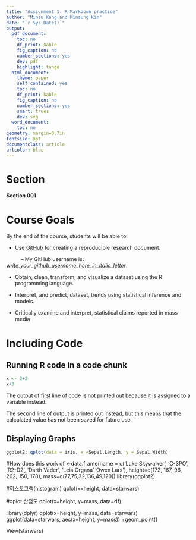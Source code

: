 ```yaml
---
title: "Assignment 1: R Markdown practice"
author: "Minsu Kang and Minsung Kim"
date: "`r Sys.Date()`"
output:
  pdf_document:
    toc: no
    df_print: kable
    fig_caption: no
    number_sections: yes
    dev: pdf
    highlight: tango
  html_document:
    theme: paper
    self_contained: yes
    toc: no
    df_print: kable
    fig_caption: no
    number_sections: yes
    smart: trues
    dev: svg
  word_document:
    toc: no
geometry: margin=0.7in
fontsize: 8pt
documentclass: article
urlcolor: blue
---
```

# Section
 **Section 001** 

# Course Goals

 By the end of the course, students will be able to:
 
* Use [GitHub](www.github.com) for creating a reproducible research document.

&nbsp;&nbsp;&nbsp;&nbsp;&nbsp;&nbsp;&nbsp;&nbsp;&nbsp;&nbsp;-- My GitHub username is: *write_your_github_username_here_in_italic_letter*.

* Obtain, clean, transform, and visualize a dataset using the R programming language. 

* Interpret, and predict, dataset, trends using statistical inference and models.  

* Critically examine and interpret, statistical claims reported in mass media


# Including Code
## Running R code in a code chunk
```r
x <- 2+2
x+3

```
The output of first line of code is not printed out because it is assigned to a variable instead.

The second line of output is printed out instead, but this means that the calculated value has not been saved for future use. 

## Displaying Graphs
```r
ggplot2::qplot(data = iris, x =Sepal.Length, y = Sepal.Width)
```

#How does this work
df <-data.frame(name = c('Luke Skywalker', 'C-3PO', 'R2-D2', 'Darth Vader', 'Leia Organa','Owen Lars'), height=c(172, 167, 96, 202, 150, 178), mass=c(77,75,32,136,49,120))
library(ggplot2)

#히스토그램(histogram)
qplot(x=height, data=starwars)

#qplot 산점도
qplot(x=height, y=mass, data=df)

library(dplyr)
qplot(x=height, y=mass, data=starwars)
ggplot(data=starwars, aes(x=height, y=mass)) +geom_point()

View(starwars)
